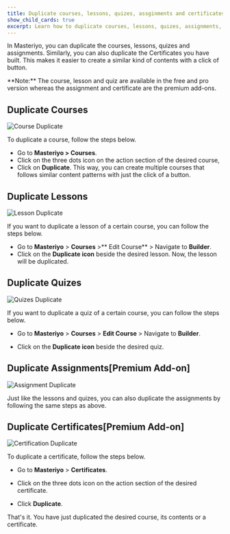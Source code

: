 ```yaml
---
title: Duplicate courses, lessons, quizes, assginments and certificates?
show_child_cards: true
excerpt: Learn how to duplicate courses, lessons, quizes, assignments, etc and certificates.
---
```


In Masteriyo, you can duplicate the courses, lessons, quizes and assignments. Similarly, you can also duplicate the Certificates you have built. This makes it easier to create a similar kind of contents with a click of button.

<callout>
  **Note:** The course, lesson and quiz are available in the free and pro version
  whereas the assignment and certificate are the premium add-ons.
</callout>

## Duplicate Courses

![Course Duplicate](https://user-images.githubusercontent.com/75772539/218990351-31bc971d-14af-41e0-894b-3f9b2a2c0717.png)

To duplicate a course, follow the steps below.

- Go to **Masteriyo > Courses**.
- Click on the three dots icon on the action section of the desired course,
- Click on **Duplicate**.
  This way, you can create multiple courses that follows similar content patterns with just the click of a button.

## Duplicate Lessons

![Lesson Duplicate](https://user-images.githubusercontent.com/75772539/218990335-5532a231-9e3b-4def-896c-acf532b1b393.png)

If you want to duplicate a lesson of a certain course, you can follow the steps below.

- Go to **Masteriyo** > **Courses** >** Edit Course** > Navigate to **Builder**.
- Click on the **Duplicate icon** beside the desired lesson.
  Now, the lesson will be duplicated.

## Duplicate Quizes

![Quizes Duplicate](https://user-images.githubusercontent.com/75772539/219321933-f1e52b79-8c1e-455d-9434-2907a9226410.png)

If you want to duplicate a quiz of a certain course, you can follow the steps below.

- Go to **Masteriyo** > **Courses** > **Edit Course** > Navigate to **Builder**.

- Click on the **Duplicate icon** beside the desired quiz.

## Duplicate Assignments[Premium Add-on]

![Assignment Duplicate](https://user-images.githubusercontent.com/75772539/218990371-0c95e422-874b-4774-bdf8-8c9bc484e4a4.png)

Just like the lessons and quizes, you can also duplicate the assignments by following the same steps as above.

## Duplicate Certificates[Premium Add-on]

![Certification Duplicate](https://user-images.githubusercontent.com/75772539/218990361-f1de6160-a4c4-4501-bbdb-9921b24d8017.png)

To duplicate a certificate, follow the steps below.

- Go to **Masteriyo** > **Certificates**.

- Click on the three dots icon on the action section of the desired certificate.
- Click **Duplicate**.

That's it. You have just duplicated the desired course, its contents or a certificate.
